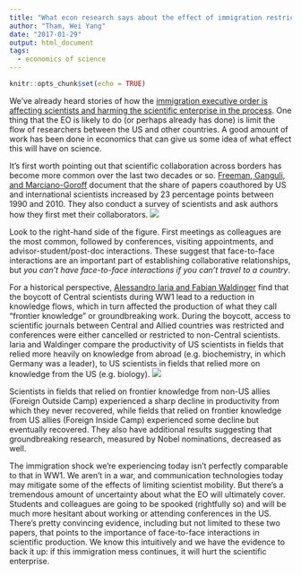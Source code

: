 ```yaml
---
title: "What econ research says about the effect of immigration restrictions on science"
author: "Tham, Wei Yang"
date: "2017-01-29"
output: html_document
tags:
  - economics of science
---
```


```r
knitr::opts_chunk$set(echo = TRUE)

```

We've already heard stories of how the [immigration executive order is affecting scientists and harming the scientific enterprise in the process](https://www.theatlantic.com/science/archive/2017/01/trumps-immigration-ban-is-already-harming-americas-scientistsand-its-science/514859/). One thing that the EO is likely to do (or perhaps already has done) is limit the flow of researchers between the US and other countries. A good amount of work has been done in economics that can give us some idea of what effect this will have on science. 

It's first worth pointing out that scientific collaboration across borders has become more common over the last two decades or so. [Freeman, Ganguli, and Marciano-Goroff](http://www.nber.org/papers/w19819) document that the share of papers coauthored by US and international scientists increased by 23 percentage points between 1990 and 2010. They also conduct a survey of scientists and ask authors how they first met their collaborators. ![][fgm-howmet]

[fgm-howmet]: https://weiyangtham.github.io/images/fgm-fig4.png

Look to the right-hand side of the figure. First meetings as colleagues are the most common, followed by conferences, visiting appointments, and advisor-student/post-doc interactions. These suggest that face-to-face interactions are an important part of establishing collaborative relationships, but *you can't have face-to-face interactions if you can't travel to a country*. 

For a historical perspective, [Alessandro Iaria and Fabian Waldinger](http://media.wix.com/ugd/0d0a02_8154f22662b544e49e30c02cbf026266.pdf) find that the boycott of Central scientists during WW1 lead to a reduction in knowledge flows, which in turn affected the production of what they call "frontier knowledge" or groundbreaking work. During the boycott, access to scientific journals between Central and Allied countries was restricted and conferences were either cancelled or restricted to non-Central scientists. Iaria and Waldinger compare the productivity of US scientists in fields that relied more heavily on knowledge from abroad (e.g. biochemistry, in which Germany was a leader), to US scientists in fields that relied more on knowledge from the US (e.g. biology). ![][iw-fig11]

[iw-fig11]: https://weiyangtham.github.io/images/iaria-waldinger-fig11.png

Scientists in fields that relied on frontier knowledge from non-US allies (Foreign Outside Camp) experienced a sharp decline in productivity from which they never recovered, while fields that relied on frontier knowledge from US allies (Foreign Inside Camp) experienced some decline but eventually recovered. They also have additional results suggesting that groundbreaking research, measured by Nobel nominations, decreased as well. 

The immigration shock we're experiencing today isn't perfectly comparable to that in WW1. We aren't in a war, and communication technologies today may mitigate some of the effects of limiting scientist mobility. But there's a tremendous amount of uncertainty about what the EO will ultimately cover. Students and colleagues are going to be spooked (rightfully so) and will be much more hesitant about working or attending conferences in the US. There's pretty convincing evidence, including but not limited to these two papers, that points to the importance of face-to-face interactions in scientific production. We know this intuitively and we have the evidence to back it up: if this immigration mess continues, it will hurt the scientific enterprise.








